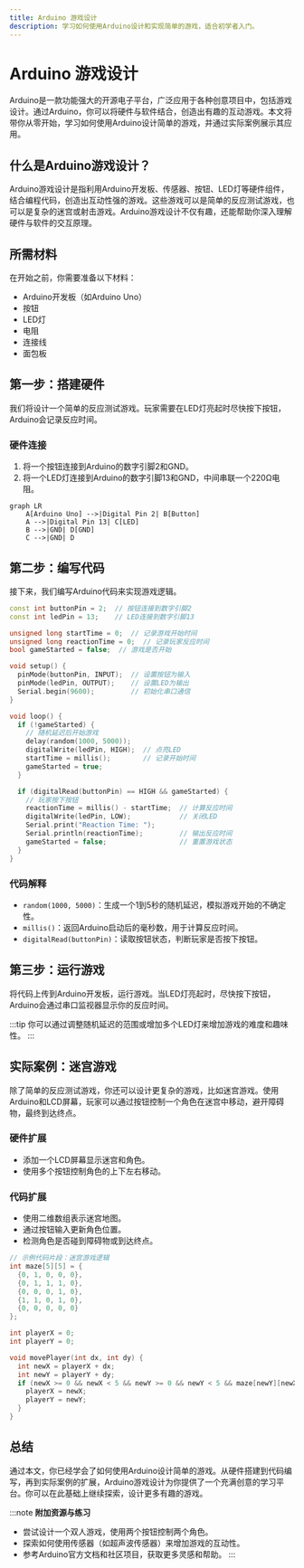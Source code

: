 ```yaml
---
title: Arduino 游戏设计
description: 学习如何使用Arduino设计和实现简单的游戏，适合初学者入门。
---
```


# Arduino 游戏设计

Arduino是一款功能强大的开源电子平台，广泛应用于各种创意项目中，包括游戏设计。通过Arduino，你可以将硬件与软件结合，创造出有趣的互动游戏。本文将带你从零开始，学习如何使用Arduino设计简单的游戏，并通过实际案例展示其应用。

## 什么是Arduino游戏设计？

Arduino游戏设计是指利用Arduino开发板、传感器、按钮、LED灯等硬件组件，结合编程代码，创造出互动性强的游戏。这些游戏可以是简单的反应测试游戏，也可以是复杂的迷宫或射击游戏。Arduino游戏设计不仅有趣，还能帮助你深入理解硬件与软件的交互原理。

## 所需材料

在开始之前，你需要准备以下材料：
- Arduino开发板（如Arduino Uno）
- 按钮
- LED灯
- 电阻
- 连接线
- 面包板

## 第一步：搭建硬件

我们将设计一个简单的反应测试游戏。玩家需要在LED灯亮起时尽快按下按钮，Arduino会记录反应时间。

### 硬件连接
1. 将一个按钮连接到Arduino的数字引脚2和GND。
2. 将一个LED灯连接到Arduino的数字引脚13和GND，中间串联一个220Ω电阻。

```mermaid
graph LR
    A[Arduino Uno] -->|Digital Pin 2| B[Button]
    A -->|Digital Pin 13| C[LED]
    B -->|GND| D[GND]
    C -->|GND| D
```

## 第二步：编写代码

接下来，我们编写Arduino代码来实现游戏逻辑。

```cpp
const int buttonPin = 2;  // 按钮连接到数字引脚2
const int ledPin = 13;    // LED连接到数字引脚13

unsigned long startTime = 0;  // 记录游戏开始时间
unsigned long reactionTime = 0;  // 记录玩家反应时间
bool gameStarted = false;  // 游戏是否开始

void setup() {
  pinMode(buttonPin, INPUT);  // 设置按钮为输入
  pinMode(ledPin, OUTPUT);    // 设置LED为输出
  Serial.begin(9600);         // 初始化串口通信
}

void loop() {
  if (!gameStarted) {
    // 随机延迟后开始游戏
    delay(random(1000, 5000));
    digitalWrite(ledPin, HIGH);  // 点亮LED
    startTime = millis();        // 记录开始时间
    gameStarted = true;
  }

  if (digitalRead(buttonPin) == HIGH && gameStarted) {
    // 玩家按下按钮
    reactionTime = millis() - startTime;  // 计算反应时间
    digitalWrite(ledPin, LOW);            // 关闭LED
    Serial.print("Reaction Time: ");
    Serial.println(reactionTime);         // 输出反应时间
    gameStarted = false;                  // 重置游戏状态
  }
}
```

### 代码解释
- `random(1000, 5000)`：生成一个1到5秒的随机延迟，模拟游戏开始的不确定性。
- `millis()`：返回Arduino启动后的毫秒数，用于计算反应时间。
- `digitalRead(buttonPin)`：读取按钮状态，判断玩家是否按下按钮。

## 第三步：运行游戏

将代码上传到Arduino开发板，运行游戏。当LED灯亮起时，尽快按下按钮，Arduino会通过串口监视器显示你的反应时间。

:::tip
你可以通过调整随机延迟的范围或增加多个LED灯来增加游戏的难度和趣味性。
:::

## 实际案例：迷宫游戏

除了简单的反应测试游戏，你还可以设计更复杂的游戏，比如迷宫游戏。使用Arduino和LCD屏幕，玩家可以通过按钮控制一个角色在迷宫中移动，避开障碍物，最终到达终点。

### 硬件扩展
- 添加一个LCD屏幕显示迷宫和角色。
- 使用多个按钮控制角色的上下左右移动。

### 代码扩展
- 使用二维数组表示迷宫地图。
- 通过按钮输入更新角色位置。
- 检测角色是否碰到障碍物或到达终点。

```cpp
// 示例代码片段：迷宫游戏逻辑
int maze[5][5] = {
  {0, 1, 0, 0, 0},
  {0, 1, 1, 1, 0},
  {0, 0, 0, 1, 0},
  {1, 1, 0, 1, 0},
  {0, 0, 0, 0, 0}
};

int playerX = 0;
int playerY = 0;

void movePlayer(int dx, int dy) {
  int newX = playerX + dx;
  int newY = playerY + dy;
  if (newX >= 0 && newX < 5 && newY >= 0 && newY < 5 && maze[newY][newX] == 0) {
    playerX = newX;
    playerY = newY;
  }
}
```

## 总结

通过本文，你已经学会了如何使用Arduino设计简单的游戏。从硬件搭建到代码编写，再到实际案例的扩展，Arduino游戏设计为你提供了一个充满创意的学习平台。你可以在此基础上继续探索，设计更多有趣的游戏。

:::note
**附加资源与练习**
- 尝试设计一个双人游戏，使用两个按钮控制两个角色。
- 探索如何使用传感器（如超声波传感器）来增加游戏的互动性。
- 参考Arduino官方文档和社区项目，获取更多灵感和帮助。
:::